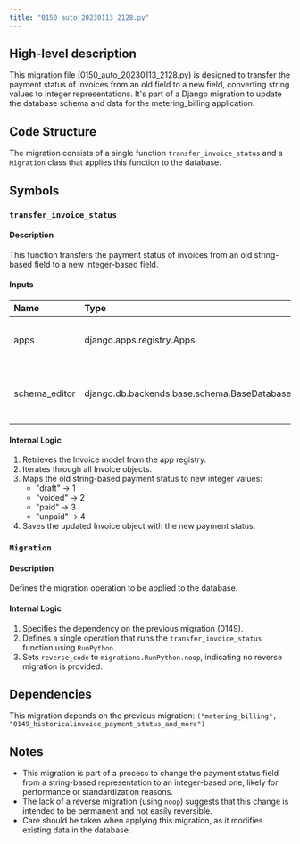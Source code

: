 ```yaml
---
title: "0150_auto_20230113_2128.py"
---
```


## High-level description
This migration file (0150_auto_20230113_2128.py) is designed to transfer the payment status of invoices from an old field to a new field, converting string values to integer representations. It's part of a Django migration to update the database schema and data for the metering_billing application.

## Code Structure
The migration consists of a single function `transfer_invoice_status` and a `Migration` class that applies this function to the database.

## Symbols

### `transfer_invoice_status`
#### Description
This function transfers the payment status of invoices from an old string-based field to a new integer-based field.

#### Inputs
| Name | Type | Description |
|:-----|:-----|:------------|
| apps | django.apps.registry.Apps | The app registry containing models |
| schema_editor | django.db.backends.base.schema.BaseDatabaseSchemaEditor | The schema editor for database operations |

#### Internal Logic
1. Retrieves the Invoice model from the app registry.
2. Iterates through all Invoice objects.
3. Maps the old string-based payment status to new integer values:
   - "draft" -&gt; 1
   - "voided" -&gt; 2
   - "paid" -&gt; 3
   - "unpaid" -&gt; 4
4. Saves the updated Invoice object with the new payment status.

### `Migration`
#### Description
Defines the migration operation to be applied to the database.

#### Internal Logic
1. Specifies the dependency on the previous migration (0149).
2. Defines a single operation that runs the `transfer_invoice_status` function using `RunPython`.
3. Sets `reverse_code` to `migrations.RunPython.noop`, indicating no reverse migration is provided.

## Dependencies
This migration depends on the previous migration: `("metering_billing", "0149_historicalinvoice_payment_status_and_more")`

## Notes
- This migration is part of a process to change the payment status field from a string-based representation to an integer-based one, likely for performance or standardization reasons.
- The lack of a reverse migration (using `noop`) suggests that this change is intended to be permanent and not easily reversible.
- Care should be taken when applying this migration, as it modifies existing data in the database.
